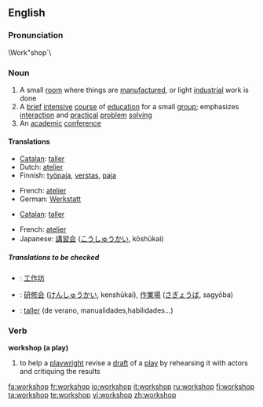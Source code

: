 ==English==

===Pronunciation===
\Work"shop`\

===Noun===
{{en-noun|sg=[[work]][[shop]]}}

# A small [[room]] where things are [[manufacture]]d, or light [[industrial]] work is done
# A [[brief]] [[intensive]] [[course]] of [[education]] for a small [[group]]; emphasizes [[interaction]] and [[practical]] [[problem]] [[solving]]
# An [[academic]] [[conference]]

====Translations====
{{trans-top|A small room where things are manufactured, or light industrial work is done}}
*[[Catalan]]: [[taller]] {{m}}
*Dutch: [[atelier]] {{n}}
*Finnish: [[työpaja]], [[verstas]], [[paja]]
{{trans-mid}}
*French: [[atelier]] {{m}}
*German: [[Werkstatt]] {{f}}
{{trans-bottom}}

{{trans-top|A brief intensive course of education for a small group}}
*[[Catalan]]: [[taller]] {{m}}
{{trans-mid}}
*French: [[atelier]] {{m}}
*Japanese: [[講習会]] ([[こうしゅうかい]], kōshūkai)
{{trans-bottom}}

{{trans-top|An academic conference}}
{{trans-mid}}
{{trans-bottom}}

=====Translations to be checked=====
{{checktrans}}
{{top}}
*{{ttbc|Chinese}}: [[工作坊]]
*{{ttbc|Japanese}}: [[研修会]] ([[けんしゅうかい]], kenshūkai), [[作業場]] ([[さぎょうば]], sagyōba)
{{mid}}
*{{ttbc|Spanish}}: [[taller]] (de verano, manualidades,habilidades...)
{{bottom}}

===Verb===
'''workshop (a play)'''

# to help a [[playwright]] revise a [[draft]] of a [[play]] by rehearsing it with actors and critiquing the results

[[fa:workshop]]
[[fr:workshop]]
[[io:workshop]]
[[it:workshop]]
[[ru:workshop]]
[[fi:workshop]]
[[ta:workshop]]
[[te:workshop]]
[[vi:workshop]]
[[zh:workshop]]